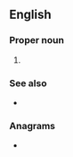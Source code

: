 {{also|APTs|ap'ts}}
==English==

===Proper noun===
{{en-proper noun}}

# {{lb|en|transport}} {{initialism of|en||Advanced Public Transportation Systems}}

===See also===
* {{l|en|IHVS}}

===Anagrams===
* {{anagrams|en|a=apst|ATSP|PATs|PSAT|PTAs|PTSA|Pats|TAPs|TPAs|Taps|past|pats|spat|stap|taps}}